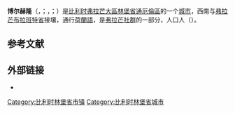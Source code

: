 {{noteTA|G1=比利时地名}}
{{Infobox Belgium municipality
|name             = 博尔赫隆
|native_name      = <small>{{native name|nl|Borgloon}}<br>{{native name|fr|Looz}}<br>{{native name|li|Loeën}}</small>
|type             = {{BEL}}[[比利时城市列表|城市]]
|picture          = Borgloon Stadhuis 3.JPG
|picture-legend   = 博尔赫隆市政厅
|map              = Borgloon Limburg Belgium Map.svg
|map-legend       = 博尔赫隆在[[林堡省_(比利时)|林堡省]]的位置
|arms             = Borgloon wapen1.svg
|flag             = Flag of Borgloon.svg
|region           = {{BE-REG-FLE}}
|community        = {{BE-NL}}
|province         = {{BE-PROV-LI}}
|arrondissement   = [[通厄倫區|通厄倫區]]
|nis              = 73009
|pyramid-date     =
|0-19=
|20-64=
|65=
|foreigners=
|foreigners-date  =
|mayor            = Eric Awouters ([[开放弗拉芒自由民主党|Open Vld]]-Stroop)
|majority         = [[开放弗拉芒自由民主党|Open Vld]]-Stroop, [[前进_(比利时)|Vooruit]]
|postal-codes     = 3840
|telephone-area   = 012
|web              = [http://www.borgloon.be/ www.borgloon.be]
|coordinates      = {{coord|50|48|N|05|20|E|region:BE|display=inline,title}}
}}
'''博尔赫隆'''（{{lang-nl|Borgloon}}，{{IPA-nl|ˈbɔrxˌloːn|-|Nl-Borgloon.ogg}}；{{lang-fr|Looz}}，{{IPA-fr|lo}}；{{lang-li|Loeën}}）是[[比利时|比利时]][[弗拉芒大區|弗拉芒大區]][[林堡省_(比利时)|林堡省]][[通厄倫區|通厄倫區]]的一个[[比利时城市列表|城市]]，西南与[[弗拉芒布拉班特省|弗拉芒布拉班特省]]接壤，通行[[荷蘭語|荷蘭語]]，是[[弗拉芒社群|弗拉芒社群]]的一部分，人口{{wikidata|property|normal+|P1082}}人（{{wikidata|qualifier|P1082|P585}}）。

== 参考文献 ==
{{Reflist}}

==外部链接==
* {{Commons category-inline|Borgloon}}

{{比利时林堡省市镇}}
{{Authority control}}
{{DEFAULTSORT:Borgloon}}
[[Category:比利时林堡省市镇|Category:比利时林堡省市镇]]
[[Category:比利时林堡省城市|Category:比利时林堡省城市]]
{{LimburgBE-geo-stub}}